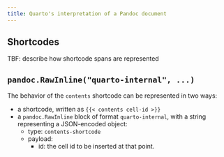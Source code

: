 ```yaml
---
title: Quarto's interpretation of a Pandoc document
---
```


## Shortcodes

TBF: describe how shortcode spans are represented

## `pandoc.RawInline("quarto-internal", ...)`

The behavior of the `contents` shortcode can be represented in two ways:

- a shortcode, written as `{{< contents cell-id >}}`
- a `pandoc.RawInline` block of format `quarto-internal`, with a string representing a JSON-encoded object:
  - type: `contents-shortcode`
  - payload:
    - id: the cell id to be inserted at that point.